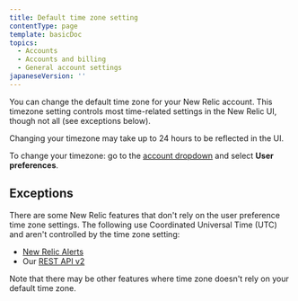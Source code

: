 ```yaml
---
title: Default time zone setting
contentType: page
template: basicDoc
topics:
  - Accounts
  - Accounts and billing
  - General account settings
japaneseVersion: ''
---
```


You can change the default time zone for your New Relic account. This timezone setting controls most time-related settings in the New Relic UI, though not all (see exceptions below).

<Callout variant="important">
  Changing your timezone may take up to 24 hours to be reflected in the UI.
</Callout>

To change your timezone: go to the [account dropdown](/docs/accounts-partnerships/education/getting-started-new-relic/glossary#account-dropdown) and select **User preferences**.

## Exceptions

There are some New Relic features that don't rely on the user preference time zone settings. The following use Coordinated Universal Time (UTC) and aren't controlled by the time zone setting:

* [New Relic Alerts](/docs/alerts-applied-intelligence/new-relic-alerts/get-started/introduction-alerts)
* Our [REST API v2](/docs/apis/rest-api-v2/requirements/specifying-time-range-v2#utc)

Note that there may be other features where time zone doesn't rely on your default time zone.
